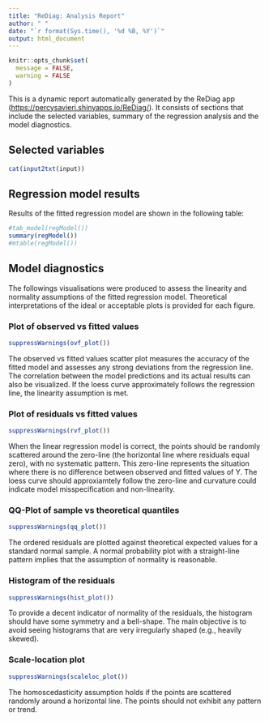 ```yaml
---
title: "ReDiag: Analysis Report"
author: " "
date: "`r format(Sys.time(), '%d %B, %Y')`"
output: html_document
---
```


```r
knitr::opts_chunk$set(
  message = FALSE,
  warning = FALSE
)
```

This is a dynamic report automatically generated by the ReDiag app (<https://percysavieri.shinyapps.io/ReDiag/>). It consists of sections that include the selected variables, summary of the regression analysis and the model diagnostics.

## Selected variables  

```r
cat(input2txt(input))
```

## Regression model results  

Results of the fitted regression model are shown in the following table:    

```r
#tab_model(regModel())
summary(regModel())
#mtable(regModel())
```

## Model diagnostics  

The followings visualisations were produced to assess the linearity and normality assumptions of the fitted regression model. Theoretical interpretations of the ideal or acceptable plots is provided for each figure.  

### Plot of observed vs fitted values   

```r
suppressWarnings(ovf_plot())
```

The observed vs fitted values scatter plot measures the accuracy of the fitted model and assesses any strong deviations from the regression line. The correlation between the model predictions and its actual results can also be visualized. If the loess curve approximately follows the regression line, the linearity assumption is met.  

### Plot of residuals vs fitted values  

```r
suppressWarnings(rvf_plot())
```

When the linear regression model is correct, the points should be randomly scattered around the zero-line (the horizontal line where residuals equal zero), with no systematic pattern. This zero-line represents the situation where there is no difference between observed and fitted values of Y. The loess curve should approxiamtely follow the zero-line and curvature could indicate model misspecification and non-linearity.  

### QQ-Plot of sample vs theoretical quantiles  

```r
suppressWarnings(qq_plot())
```

The ordered residuals are plotted against theoretical expected values for a standard normal sample. A normal probability plot with a straight-line pattern implies that the assumption of normality is reasonable.  

### Histogram of the residuals

```r
suppressWarnings(hist_plot())
```

To provide a decent indicator of normality of the residuals, the histogram should have some symmetry and a bell-shape. The main objective is to avoid seeing histograms that are very irregularly shaped (e.g., heavily skewed).  

### Scale-location plot

```r
suppressWarnings(scaleloc_plot())
```

The homoscedasticity assumption holds if the points are scattered randomly around a horizontal line. The points should not exhibit any pattern or trend.  





















